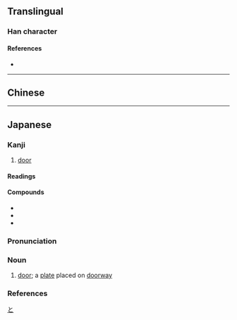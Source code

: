 {{character info/new}}
{{also|戶|户}}
==Translingual==
{{Han simplified forms|戶|戸|户}}

===Han character===
{{Han char|rn=63|rad=戶|as=00|sn=4|var=2|four=|canj=MS,XMS|ids=⿱一尸}}

====References====
* {{Han ref|kx=0414.321|hdz=32257.010|uh=6238|ud=25144}}

----

==Chinese==
{{zh-see|戶|v}}

----

==Japanese==

===Kanji===
{{ja-kanji|grade=2|rs=戶00}}

# [[door]]

====Readings====
{{ja-readings
|goon=[[ぐ]] (gu) {{non-joyo-reading}}, [[ご]] (go) {{non-joyo-reading}}
|kanon=[[こ]] (ko)
|kun=[[と]] (to), [[へ]] (he) {{non-joyo-reading}}
|nanori=[[え]] (e), [[へ]] (he)}}

====Compounds====
{{der-top|Compounds}}
* {{ja-r|雨戸|あまど}}
* {{ja-r|神戸|^こうべ}}
* {{ja-r|松戸|^まつど}}
{{der-bottom}}

{{ja-kanjitab|と|yomi=k}}

===Pronunciation===
{{ja-pron|yomi=k|と|acc=0|acc_ref=DJR,NHK}}

===Noun===
{{ja-noun|kyu=戶|と}}

# [[door]]; a [[plate]] placed on [[doorway]]

===References===
<references/>

[[Category:Japanese basic words|と]]